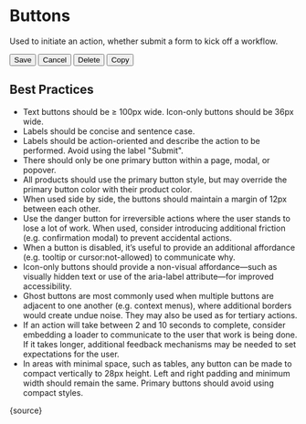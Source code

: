 
<Meta title="Components|Buttons" component={source} />

# Buttons

Used to initiate an action, whether submit a form to kick off a workflow.

<Preview withSource="open">
  <Story name="Example" height="45px">
    <style>
      button[type='submit'] {
        @extend %primary-button;
      }
      button[type='reset'] {
        @extend %secondary-button;
      }
      button.type-delete {
        @extend %dangerous-button;
      }
      button.type-copy {
        @extend %copy-button;
      }
    </style>
    <div>
      <button type="submit">Save</button>
      <button type="reset">Cancel</button>
      <button class="type-delete">Delete</button>
      <button class="type-copy">Copy</button>
    </div>
  </Story>
</Preview>

## Best Practices

- Text buttons should be ≥ 100px wide. Icon-only buttons should be 36px wide.
- Labels should be concise and sentence case.
- Labels should be action-oriented and describe the action to be performed. Avoid using the label "Submit".
- There should only be one primary button within a page, modal, or popover.
- All products should use the primary button style, but may override the primary button color with their product color.
- When used side by side, the buttons should maintain a margin of 12px between each other.
- Use the danger button for irreversible actions where the user stands to lose a lot of work. When used, consider introducing additional friction (e.g. confirmation modal) to prevent accidental actions.
- When a button is disabled, it’s useful to provide an additional affordance (e.g. tooltip or cursor:not-allowed) to communicate why.
- Icon-only buttons should provide a non-visual affordance—such as visually hidden text or use of the aria-label attribute—for improved accessibility.
- Ghost buttons are most commonly used when multiple buttons are adjacent to one another (e.g. context menus), where additional borders would create undue noise. They may also be used as for tertiary actions.
- If an action will take between 2 and 10 seconds to complete, consider embedding a loader to communicate to the user that work is being done. If it takes longer, additional feedback mechanisms may be needed to set expectations for the user.
- In areas with minimal space, such as tables, any button can be made to compact vertically to 28px height. Left and right padding and minimum width should remain the same. Primary buttons should avoid using compact styles.

<Preview>
  <Story name="Reference">{source}</Story>
</Preview>

